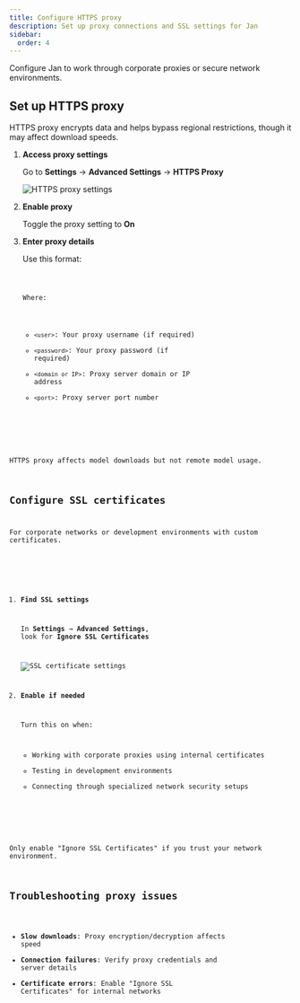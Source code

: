 ```yaml
---
title: Configure HTTPS proxy
description: Set up proxy connections and SSL settings for Jan
sidebar:
  order: 4
---
```



Configure Jan to work through corporate proxies or secure network environments.

## Set up HTTPS proxy

HTTPS proxy encrypts data and helps bypass regional restrictions, though it may affect download speeds.

<Steps>

1. **Access proxy settings**

   Go to **Settings** → **Advanced Settings** → **HTTPS Proxy**

   ![HTTPS proxy settings](/images/docs/settings-13.png)

2. **Enable proxy**

   Toggle the proxy setting to **On**

3. **Enter proxy details**

   Use this format:

   <Code code="http://<user>:<password>@<domain or IP>:<port>" lang="text" />

   Where:
   - `<user>`: Your proxy username (if required)
   - `<password>`: Your proxy password (if required)  
   - `<domain or IP>`: Proxy server domain or IP address
   - `<port>`: Proxy server port number

</Steps>

<Aside type="note">
HTTPS proxy affects model downloads but not remote model usage.
</Aside>

## Configure SSL certificates

For corporate networks or development environments with custom certificates.

<Steps>

1. **Find SSL settings**

   In **Settings** → **Advanced Settings**, look for **Ignore SSL Certificates**

   ![SSL certificate settings](/images/docs/settings-14.png)

2. **Enable if needed**

   Turn this on when:
   - Working with corporate proxies using internal certificates
   - Testing in development environments  
   - Connecting through specialized network security setups

</Steps>

<Aside type="caution">
Only enable "Ignore SSL Certificates" if you trust your network environment.
</Aside>

## Troubleshooting proxy issues

- **Slow downloads**: Proxy encryption/decryption affects speed
- **Connection failures**: Verify proxy credentials and server details
- **Certificate errors**: Enable "Ignore SSL Certificates" for internal networks